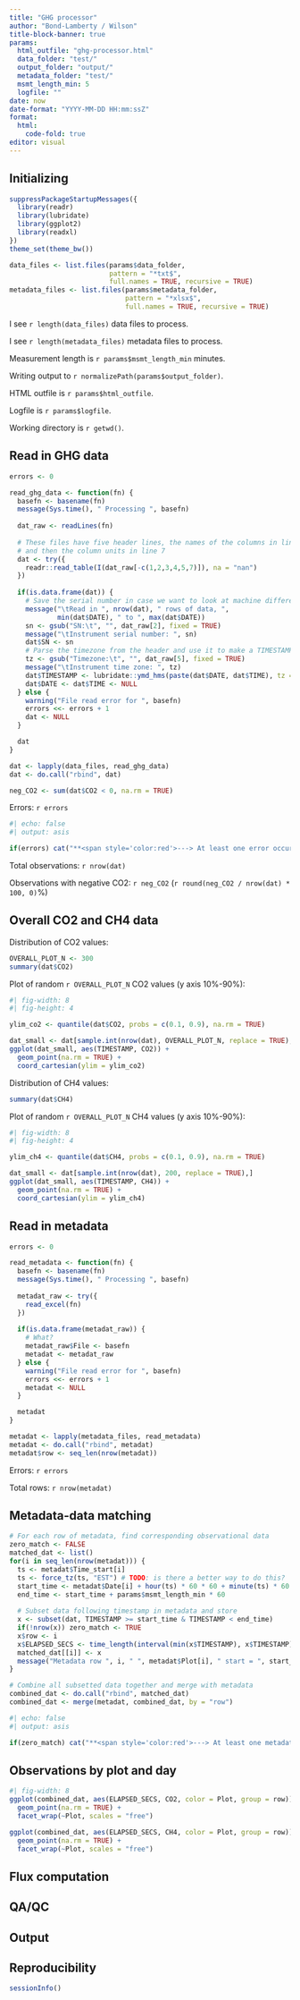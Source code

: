 ```yaml
---
title: "GHG processor"
author: "Bond-Lamberty / Wilson"
title-block-banner: true
params:
  html_outfile: "ghg-processor.html"
  data_folder: "test/"
  output_folder: "output/"
  metadata_folder: "test/"
  msmt_length_min: 5
  logfile: ""
date: now
date-format: "YYYY-MM-DD HH:mm:ssZ"
format: 
  html:
    code-fold: true
editor: visual
---
```


## Initializing

```r
suppressPackageStartupMessages({
  library(readr)
  library(lubridate)
  library(ggplot2)
  library(readxl)
})
theme_set(theme_bw())

data_files <- list.files(params$data_folder, 
                         pattern = "*txt$", 
                         full.names = TRUE, recursive = TRUE)
metadata_files <- list.files(params$metadata_folder, 
                             pattern = "*xlsx$", 
                             full.names = TRUE, recursive = TRUE)
```

I see `r length(data_files)` data files to process.

I see `r length(metadata_files)` metadata files to process.

Measurement length is `r params$msmt_length_min` minutes.

Writing output to ``r normalizePath(params$output_folder)``.

HTML outfile is ``r params$html_outfile``.

Logfile is ``r params$logfile``.

Working directory is ``r getwd()``.

## Read in GHG data

```r
errors <- 0

read_ghg_data <- function(fn) {
  basefn <- basename(fn)
  message(Sys.time(), " Processing ", basefn)
  
  dat_raw <- readLines(fn)
  
  # These files have five header lines, the names of the columns in line 6,
  # and then the column units in line 7
  dat <- try({
    readr::read_table(I(dat_raw[-c(1,2,3,4,5,7)]), na = "nan")
  })
  
  if(is.data.frame(dat)) {
    # Save the serial number in case we want to look at machine differences later
    message("\tRead in ", nrow(dat), " rows of data, ", 
            min(dat$DATE), " to ", max(dat$DATE))
    sn <- gsub("SN:\t", "", dat_raw[2], fixed = TRUE)
    message("\tInstrument serial number: ", sn)
    dat$SN <- sn
    # Parse the timezone from the header and use it to make a TIMESTAMP field
    tz <- gsub("Timezone:\t", "", dat_raw[5], fixed = TRUE)
    message("\tInstrument time zone: ", tz)
    dat$TIMESTAMP <- lubridate::ymd_hms(paste(dat$DATE, dat$TIME), tz = tz)
    dat$DATE <- dat$TIME <- NULL
  } else {
    warning("File read error for ", basefn)
    errors <<- errors + 1
    dat <- NULL
  }

  dat
}

dat <- lapply(data_files, read_ghg_data)
dat <- do.call("rbind", dat)

neg_CO2 <- sum(dat$CO2 < 0, na.rm = TRUE)
```

Errors: `r errors`

```r
#| echo: false
#| output: asis

if(errors) cat("**<span style='color:red'>---> At least one error occurred! <---</span>**")
```

Total observations: `r nrow(dat)`

Observations with negative CO2: `r neg_CO2` (`r round(neg_CO2 / nrow(dat) * 100, 0)`%)

## Overall CO2 and CH4 data

Distribution of CO2 values:

```r
OVERALL_PLOT_N <- 300
summary(dat$CO2)
```

Plot of random `r OVERALL_PLOT_N` CO2 values (y axis 10%-90%):

```r
#| fig-width: 8
#| fig-height: 4

ylim_co2 <- quantile(dat$CO2, probs = c(0.1, 0.9), na.rm = TRUE)

dat_small <- dat[sample.int(nrow(dat), OVERALL_PLOT_N, replace = TRUE),]
ggplot(dat_small, aes(TIMESTAMP, CO2)) + 
  geom_point(na.rm = TRUE) +
  coord_cartesian(ylim = ylim_co2)
```

Distribution of CH4 values:

```r
summary(dat$CH4)
```

Plot of random `r OVERALL_PLOT_N` CH4 values (y axis 10%-90%):

```r
#| fig-width: 8
#| fig-height: 4

ylim_ch4 <- quantile(dat$CH4, probs = c(0.1, 0.9), na.rm = TRUE)

dat_small <- dat[sample.int(nrow(dat), 200, replace = TRUE),]
ggplot(dat_small, aes(TIMESTAMP, CH4)) + 
  geom_point(na.rm = TRUE) +
  coord_cartesian(ylim = ylim_ch4)
```

## Read in metadata

```r
errors <- 0

read_metadata <- function(fn) {
  basefn <- basename(fn)
  message(Sys.time(), " Processing ", basefn)
  
  metadat_raw <- try({
    read_excel(fn)
  })
  
  if(is.data.frame(metadat_raw)) {
    # What?
    metadat_raw$File <- basefn
    metadat <- metadat_raw
  } else {
    warning("File read error for ", basefn)
    errors <<- errors + 1
    metadat <- NULL
  }

  metadat
}

metadat <- lapply(metadata_files, read_metadata)
metadat <- do.call("rbind", metadat)
metadat$row <- seq_len(nrow(metadat))
```

Errors: `r errors`

Total rows: `r nrow(metadat)`

## Metadata-data matching

```r
# For each row of metadata, find corresponding observational data
zero_match <- FALSE
matched_dat <- list()
for(i in seq_len(nrow(metadat))) {
  ts <- metadat$Time_start[i]
  ts <- force_tz(ts, "EST") # TODO: is there a better way to do this?
  start_time <- metadat$Date[i] + hour(ts) * 60 * 60 + minute(ts) * 60 + second(ts)
  end_time <- start_time + params$msmt_length_min * 60
  
  # Subset data following timestamp in metadata and store
  x <- subset(dat, TIMESTAMP >= start_time & TIMESTAMP < end_time)
  if(!nrow(x)) zero_match <- TRUE
  x$row <- i
  x$ELAPSED_SECS <- time_length(interval(min(x$TIMESTAMP), x$TIMESTAMP), "seconds")
  matched_dat[[i]] <- x
  message("Metadata row ", i, " ", metadat$Plot[i], " start = ", start_time, " matched ", nrow(matched_dat[[i]]), " data rows")
}

# Combine all subsetted data together and merge with metadata 
combined_dat <- do.call("rbind", matched_dat)
combined_dat <- merge(metadat, combined_dat, by = "row")
```

```r
#| echo: false
#| output: asis

if(zero_match) cat("**<span style='color:red'>---> At least one metadata row had no matching data! <---</span>**")
```

## Observations by plot and day

```r
#| fig-width: 8
ggplot(combined_dat, aes(ELAPSED_SECS, CO2, color = Plot, group = row)) + 
  geom_point(na.rm = TRUE) +
  facet_wrap(~Plot, scales = "free")

ggplot(combined_dat, aes(ELAPSED_SECS, CH4, color = Plot, group = row)) + 
  geom_point(na.rm = TRUE) +
  facet_wrap(~Plot, scales = "free")
```

## Flux computation

## QA/QC

## Output

## Reproducibility

```r
sessionInfo()
```

